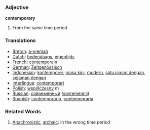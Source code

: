 === Adjective ===
'''contemporary'''

# From the same time period

=== Translations ===
*[[Breton]]: [[a-vremañ]]
*[[Dutch]]: [[hedendaags]], [[eigentijds]]
*[[French]]: [[contemporain]]
*[[German]]: [[Zeitgenössisch]]
*[[Indonesian]]: [[kontemporer]], [[masa kini]], [[modern]], [[satu jaman dengan]], [[sejaman dengan]]
*[[Interlingua]]: [[contemporari]]
*[[Polish]]: [[współczesny]] ''m''
*[[Russian]]: [[современный]] ([[sovremennii]])
*[[Spanish]]: [[contemporario]], [[contemporaria]]

=== Related Words ===
#[[Anachronistic]], [[archaic]]: in the wrong time period